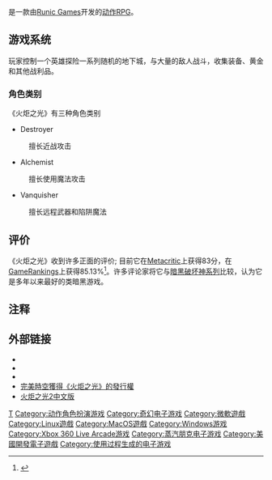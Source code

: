 {{expand|time=2010-05-12T07:18:31+00:00}}
{{Infobox VG
| title = 火炬之光
| image = <!-- 檔案不存在 File:TorchlightRetailBox.jpg ，可從英文維基百科取得 -->
| caption = 游戏截图
| english =  Torchlight 
| genre = [[动作角色扮演游戏|动作RPG]]
| platform = {{spml|[[Microsoft_Windows|Microsoft Windows]]|[[Mac_OS_X|Mac OS X]]|[[Xbox_360|Xbox 360]]}}
| developer = [[Runic_Games|Runic Games]]
| publisher = Runic Games<br />[[JoWooD_Entertainment|JoWooD Entertainment]]
| designer = Travis Baldree
| composer = [[Matt_Uelmen|Matt Uelmen]]
| series = 火炬之光
| engine = [[OGRE|OGRE]]
| modes = [[单人游戏|单人游戏]]
| released = 
}}
{{Vgname|火炬之光|en=Torchlight}}是一款由[[Runic_Games|Runic Games]]开发的[[动作角色扮演游戏|动作RPG]]。

== 游戏系统 ==
玩家控制一个英雄探险一系列随机的地下城，与大量的敌人战斗，收集装备、黄金和其他战利品。

=== 角色类别 ===
《火炬之光》有三种角色类别

*Destroyer  
:擅长近战攻击
*Alchemist 
:擅长使用魔法攻击
*Vanquisher
:擅长远程武器和陷阱魔法

== 评价 ==
《火炬之光》收到许多正面的评价; 目前它在[[Metacritic|Metacritic]]上获得83分，在[[GameRankings|GameRankings]]上获得85.13%<ref name="metacritic">{{cite web |url=http://www.metacritic.com/games/platforms/pc/torchlight |title=Torchlight (pc) Reviews |publisher=[[Metacritic|Metacritic]] |4= |accessdate=2009-10-29 |date=2009-10-29 |archive-date=2012-04-12 |archive-url=https://www.webcitation.org/66rDJlH0h?url=http://www.metacritic.com/game/pc/torchlight |dead-url=no }}</ref>。许多评论家将它与[[暗黑破坏神系列|暗黑破坏神系列]]比较，认为它是多年以来最好的类暗黑游戏。

== 注释 ==
<references />

== 外部链接 ==
* {{official|http://www.torchlightgame.com/}}
* {{MobyGames|id=/torchlight}}
* {{StrategyWiki|Torchlight}}
* [http://www.wanmei.com/news/event/200906/20090609110772.shtml 完美時空獲得《火炬之光》的發行權] {{Wayback|url=http://www.wanmei.com/news/event/200906/20090609110772.shtml |date=20100330043144 }}
* [http://torchlight2.hehagame.com/ 火炬之光2中文版] {{Wayback|url=http://torchlight2.hehagame.com/ |date=20121122115046 }}

{{DEFAULTSORT:Torchlight}}
[[Category:2009年电子游戏|T]]
[[Category:动作角色扮演游戏|Category:动作角色扮演游戏]]
[[Category:奇幻电子游戏|Category:奇幻电子游戏]]
[[Category:微軟遊戲|Category:微軟遊戲]]
[[Category:Linux遊戲|Category:Linux遊戲]]
[[Category:MacOS遊戲|Category:MacOS遊戲]]
[[Category:Windows游戏|Category:Windows游戏]]
[[Category:Xbox_360_Live_Arcade游戏|Category:Xbox 360 Live Arcade游戏]]
[[Category:蒸汽朋克电子游戏|Category:蒸汽朋克电子游戏]]
[[Category:美國開發電子遊戲|Category:美國開發電子遊戲]]
[[Category:使用过程生成的电子游戏|Category:使用过程生成的电子游戏]]